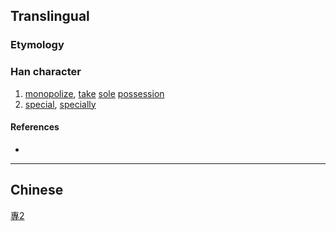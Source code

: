 {{also|專|専}} <!-- may be replaced by zh-forms -->
==Translingual==
{{stroke order}}
{{ja-forms|[[専]]|专|[[專]]}}

===Etymology===
{{Han simp|專}}

[[Category:CJKV characters simplified differently in Japan and China|專2]]

===Han character===
{{Han char|rn=1|rad=一|as=03|sn=4|four=|canj=QNI}}

# [[monopolize]], [[take]] [[sole]] [[possession]]
# [[special]], [[specially]]

====References====
* {{Han ref|kx=0077.061|hdz=10010.050|uh=4E13|ud=19987}}

----
==Chinese==
{{zh-see|專}}